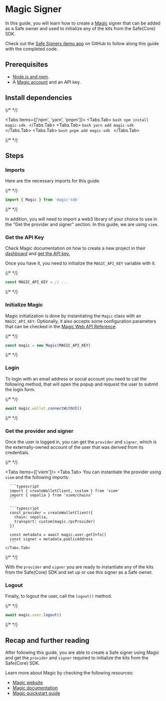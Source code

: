 


# Magic Signer

In this guide, you will learn how to create a [Magic](https://magic.link/) signer that can be added as a Safe owner and used to initialize any of the kits from the Safe\{Core\} SDK.

Check out the [Safe Signers demo app](https://github.com/5afe/safe-signers) on GitHub to follow along this guide with the completed code.

## Prerequisites

- [Node.js and npm](https://docs.npmjs.com/downloading-and-installing-node-js-and-npm).
- A [Magic account](https://dashboard.magic.link) and an API key.

## Install dependencies

{/* <!-- vale off --> */}

<Tabs items={['npm', 'yarn', 'pnpm']}>
  <Tabs.Tab>
    ```bash
    npm install magic-sdk
    ```
  </Tabs.Tab>
  <Tabs.Tab>
    ```bash
    yarn add magic-sdk
    ```
  </Tabs.Tab>
  <Tabs.Tab>
    ```bash
    pnpm add magic-sdk
    ```
  </Tabs.Tab>
</Tabs>

{/* <!-- vale on --> */}

## Steps

<Steps>

  ### Imports

  Here are the necessary imports for this guide.

  {/* <!-- vale off --> */}

  ```typescript
  import { Magic } from 'magic-sdk'
  ```

  {/* <!-- vale on --> */}

  In addition, you will need to import a web3 library of your choice to use in the "Get the provider and signer" section. In this guide, we are using `viem`.

  ### Get the API Key

  Check Magic documentation on how to create a new project in their [dashboard](https://dashboard.magic.link) and [get the API key.](https://magic.link/docs/home/quickstart/cli#add-your-api-key)

  Once you have it, you need to initialize the `MAGIC_API_KEY` variable with it.

  {/* <!-- vale off --> */}

  ```typescript
  const MAGIC_API_KEY = // ...
  ```

  {/* <!-- vale on --> */}

  ### Initialize Magic

  Magic initialization is done by instantiating the `Magic` class with an `MAGIC_API_KEY`. Optionally, it also accepts some configuration parameters that can be checked in the [Magic Web API Reference](https://magic.link/docs/api/client-side-sdks/web).

  {/* <!-- vale off --> */}

  ```typescript
  const magic = new Magic(MAGIC_API_KEY)
  ```

  {/* <!-- vale on --> */}

  ### Login

  To login with an email address or social account you need to call the following method, that will open the popup and request the user to submit the login form.

  {/* <!-- vale off --> */}

  ```typescript
  await magic.wallet.connectWithUI()
  ```

  {/* <!-- vale on --> */}

  ### Get the provider and signer

  Once the user is logged in, you can get the `provider` and `signer`, which is the externally-owned account of the user that was derived from its credentials.

  {/* <!-- vale off --> */}

  <Tabs items={['viem']}>
    <Tabs.Tab>
      You can instantiate the provider using `viem` and the following imports:

      ```typescript
      import { createWalletClient, custom } from 'viem'
      import { sepolia } from 'viem/chains'
      ```

      ```typescript
      const provider = createWalletClient({
        chain: sepolia,
        transport: custom(magic.rpcProvider)
      })

      const metadata = await magic.user.getInfo()
      const signer = metadata.publicAddress
      ```
    </Tabs.Tab>
  </Tabs>

  {/* <!-- vale on --> */}

  With the `provider` and `signer` you are ready to instantiate any of the kits from the Safe\{Core\} SDK and set up or use this signer as a Safe owner.


  ### Logout

  Finally, to logout the user, call the `logout()` method.

  {/* <!-- vale off --> */}

  ```typescript
  await magic.user.logout()
  ```

  {/* <!-- vale on --> */}

</Steps>

## Recap and further reading

After following this guide, you are able to create a Safe signer using Magic and get the `provider` and `signer` required to initialize the kits from the Safe\{Core\} SDK.

Learn more about Magic by checking the following resources:

- [Magic website](https://magic.link)
- [Magic documentation](https://magic.link/docs)
- [Magic quickstart guide](https://magic.link/docs/home/quickstart/cli)
